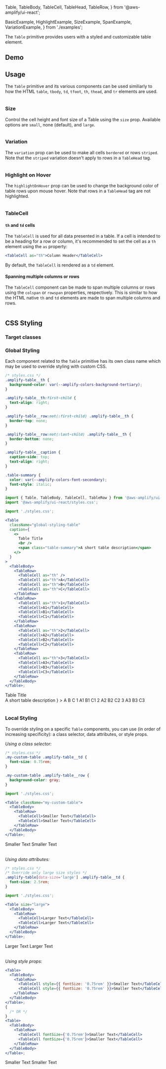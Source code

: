   Table,
  TableBody,
  TableCell,
  TableHead,
  TableRow,
} from '@aws-amplify/ui-react';

  BasicExample,
  HighlightExample,
  SizeExample,
  SpanExample,
  VariationExample,
} from './examples';

The `Table` primitive provides users with a styled and customizable table element.

## Demo

<TableDemo />

## Usage

The `Table` primitive and its various components can be used similiarly to how the
HTML `table`, `tbody`, `td`, `tfoot`, `th`, `thead`, and `tr` elements are used.

```tsx file=./examples/basicExample.tsx

```

### Size

Control the cell height and font size of a Table using the `size` prop. Available options are `small`, none (default), and `large`.

```tsx file=./examples/sizeExample.tsx

```

<Example>
  <SizeExample />
</Example>

### Variation

The `variation` prop can be used to make all cells `bordered` or rows `striped`. Note that the `striped` variation doesn't apply to rows in a `TableHead` tag.

```tsx file=./examples/variationExample.tsx

```

<Example>
  <VariationExample />
</Example>

### Highlight on Hover

The `highlightOnHover` prop can be used to change the background color of table rows upon mouse hover. Note that rows in a `TableHead` tag are not highlighted.

```tsx file=./examples/highlightExample.tsx

```

<Example>
  <HighlightExample />
</Example>

### TableCell

#### `th` and `td` cells

The `TableCell` is used for all data presented in a table. If a cell is intended to be a heading for a row or column,
it's recommended to set the cell as a `th` element using the `as` property:

```jsx
<TableCell as="th">Column Header</TableCell>
```

By default, the `TableCell` is rendered as a `td` element.

#### Spanning multiple columns or rows

The `TableCell` component can be made to span multiple columns or rows using the `colspan` or `rowspan` properties,
respectively. This is similar to how the HTML native `th` and `td` elements are made to span multiple columns and rows.

```tsx file=./examples/spanExample.tsx

```

<Example>
  <SpanExample />
</Example>

## CSS Styling

### Target classes

<ComponentClassTable componentName="Table" />

### Global Styling

Each component related to the `Table` primitive has its own class name which
may be used to override styling with custom CSS.

```css
/* styles.css */
.amplify-table__th {
  background-color: var(--amplify-colors-background-tertiary);
}

.amplify-table__th:first-child {
  text-align: right;
}

.amplify-table__row:not(:first-child) .amplify-table__th {
  border-top: none;
}

.amplify-table__row:not(:last-child) .amplify-table__th {
  border-bottom: none;
}

.amplify-table__caption {
  caption-side: top;
  text-align: right;
}

.table-summary {
  color: var(--amplify-colors-font-secondary);
  font-style: italic;
}
```

```jsx
import { Table, TableBody, TableCell, TableRow } from '@aws-amplify/ui-react';
import '@aws-amplify/ui-react/styles.css';

import './styles.css';

<Table
  className="global-styling-table"
  caption={
    <>
      Table Title
      <br />
      <span class="table-summary">A short table description</span>
    </>
  }
>
  <TableBody>
    <TableRow>
      <TableCell as="th" />
      <TableCell as="th">A</TableCell>
      <TableCell as="th">B</TableCell>
      <TableCell as="th">C</TableCell>
    </TableRow>
    <TableRow>
      <TableCell as="th">1</TableCell>
      <TableCell>A1</TableCell>
      <TableCell>B1</TableCell>
      <TableCell>C1</TableCell>
    </TableRow>
    <TableRow>
      <TableCell as="th">2</TableCell>
      <TableCell>A2</TableCell>
      <TableCell>B2</TableCell>
      <TableCell>C2</TableCell>
    </TableRow>
    <TableRow>
      <TableCell as="th">3</TableCell>
      <TableCell>A3</TableCell>
      <TableCell>B3</TableCell>
      <TableCell>C3</TableCell>
    </TableRow>
  </TableBody>
</Table>;
```

<Example>
  <Table
    className="global-styling-table"
    caption={
      <>
        Table Title
        <br />
        <span class="table-summary">A short table description</span>
      </>
    }
  >
    <TableBody>
      <TableRow>
        <TableCell as="th" />
        <TableCell as="th">A</TableCell>
        <TableCell as="th">B</TableCell>
        <TableCell as="th">C</TableCell>
      </TableRow>
      <TableRow>
        <TableCell as="th">1</TableCell>
        <TableCell>A1</TableCell>
        <TableCell>B1</TableCell>
        <TableCell>C1</TableCell>
      </TableRow>
      <TableRow>
        <TableCell as="th">2</TableCell>
        <TableCell>A2</TableCell>
        <TableCell>B2</TableCell>
        <TableCell>C2</TableCell>
      </TableRow>
      <TableRow>
        <TableCell as="th">3</TableCell>
        <TableCell>A3</TableCell>
        <TableCell>B3</TableCell>
        <TableCell>C3</TableCell>
      </TableRow>
    </TableBody>
  </Table>
</Example>

### Local Styling

To override styling on a specific `Table` components, you can use (in order of increasing specificity): a class
selector, data attributes, or style props.

_Using a class selector:_

```css
/* styles.css */
.my-custom-table .amplify-table__td {
  font-size: 0.75rem;
}

.my-custom-table .amplify-table__row {
  background-color: gray;
}
```

```jsx
import './styles.css';

<Table className="my-custom-table">
  <TableBody>
    <TableRow>
      <TableCell>Smaller Text</TableCell>
      <TableCell>Smaller Text</TableCell>
    </TableRow>
  </TableBody>
</Table>;
```

<Example>
  <Table className="my-custom-table">
    <TableBody>
      <TableRow>
        <TableCell>Smaller Text</TableCell>
        <TableCell>Smaller Text</TableCell>
      </TableRow>
    </TableBody>
  </Table>
</Example>

_Using data attributes:_

```css
/* styles.css */
/* Override only large size styles */
.amplify-table[data-size='large'] .amplify-table__td {
  font-size: 2.5rem;
}
```

```jsx
import './styles.css';

<Table size="large">
  <TableBody>
    <TableRow>
      <TableCell>Larger Text</TableCell>
      <TableCell>Larger Text</TableCell>
    </TableRow>
  </TableBody>
</Table>;
```

<Example>
  <Table className="custom-data-styling" size="large">
    <TableBody>
      <TableRow>
        <TableCell>Larger Text</TableCell>
        <TableCell>Larger Text</TableCell>
      </TableRow>
    </TableBody>
  </Table>
</Example>

_Using style props:_

```jsx
<Table>
  <TableBody>
    <TableRow>
      <TableCell style={{ fontSize: '0.75rem' }}>Smaller Text</TableCell>
      <TableCell style={{ fontSize: '0.75rem' }}>Smaller Text</TableCell>
    </TableRow>
  </TableBody>
</Table>;
{
  /* OR */
}
<Table>
  <TableBody>
    <TableRow>
      <TableCell fontSize={'0.75rem'}>Smaller Text</TableCell>
      <TableCell fontSize={'0.75rem'}>Smaller Text</TableCell>
    </TableRow>
  </TableBody>
</Table>;
```

<Example>
  <Table>
    <TableBody>
      <TableRow>
        <TableCell fontSize={'0.75rem'}>Smaller Text</TableCell>
        <TableCell fontSize={'0.75rem'}>Smaller Text</TableCell>
      </TableRow>
    </TableBody>
  </Table>
</Example>
